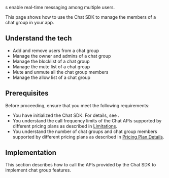
<Vg k="CHAT_GROUP"/>s enable real-time messaging among multiple users.

This page shows how to use the Chat SDK to manage the members of a chat group in your app.


## Understand the tech

<Understand />

- Add and remove users from a chat group
- Manage the owner and admins of a chat group
- Manage the blocklist of a chat group
- Manage the mute list of a chat group
- Mute and unmute all the chat group members
- Manage the allow list of a chat group


## Prerequisites

Before proceeding, ensure that you meet the following requirements:

- You have initialized the Chat SDK. For details, see <Link to="/agora-chat/get-started/get-started-sdk"><Vg k="GET_STARTED"/></Link>.
- You understand the call frequency limits of the Chat APIs supported by different pricing plans as described in [Limitations](/agora-chat/reference/limitations).
- You understand the number of chat groups and chat group members supported by different pricing plans as described in [Pricing Plan Details](/agora-chat/reference/pricing-plan-details).


## Implementation

This section describes how to call the APIs provided by the Chat SDK to implement chat group features.

<ProjectImplement />